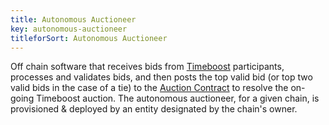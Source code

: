 ```yaml
---
title: Autonomous Auctioneer
key: autonomous-auctioneer
titleforSort: Autonomous Auctioneer
---
```

<p>
Off chain software that receives bids from <a href="/intro/glossary#timeboost">Timeboost</a>  participants, processes and validates bids, and then posts the top valid bid (or top two valid bids in the case of a tie) to the <a href="/intro/glossary#auction-contract">Auction Contract</a>  to resolve the on-going Timeboost auction. The autonomous auctioneer, for a given chain, is provisioned & deployed by an entity designated by the chain's owner.
</p>
